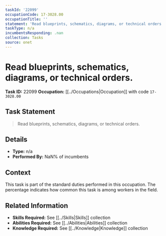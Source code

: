 ```yaml
---
taskId: '22099'
occupationCode: 17-3028.00
occupationTitle: ''
statement: 'Read blueprints, schematics, diagrams, or technical orders.'
taskType: n/a
incumbentsResponding: .nan
collection: Tasks
source: onet
---
```

# Read blueprints, schematics, diagrams, or technical orders.

**Task ID:** 22099
**Occupation:** [[../Occupations|Occupation]] with code `17-3028.00`

## Task Statement

> Read blueprints, schematics, diagrams, or technical orders.

## Details

- **Type:** n/a
- **Performed By:** NaN% of incumbents

## Context

This task is part of the standard duties performed in this occupation. The percentage indicates how common this task is among workers in the field.

## Related Information

- **Skills Required:** See [[../Skills|Skills]] collection
- **Abilities Required:** See [[../Abilities|Abilities]] collection
- **Knowledge Required:** See [[../Knowledge|Knowledge]] collection
